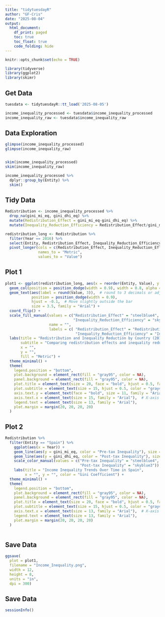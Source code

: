 ```yaml
---
title: "tidytuesdayR"
author: "GF-Cris"
date: "2025-08-04"
output: 
  html_document:
    df_print: paged
    toc: true
    toc_float: true
    code_folding: hide
---
```


```r
knitr::opts_chunk$set(echo = TRUE)
```

```r
library(tidyverse)
library(ggplot2)
library(skimr)
```

## Get Data
```r
tuesdata <- tidytuesdayR::tt_load('2025-08-05')

income_inequality_processed <- tuesdata$income_inequality_processed
income_inequality_raw <- tuesdata$income_inequality_raw

```

## Data Exploration
```r
glimpse(income_inequality_processed)
glimpse(income_inequality_raw)


skim(income_inequality_processed)
skim(income_inequality_raw)

income_inequality_processed %>% 
  dplyr::group_by(Entity) %>% 
  skim() 
```


## Tidy Data
```r
Redistribution <- income_inequality_processed %>% 
  drop_na(gini_mi_eq, gini_dhi_eq) %>% 
  mutate(Redistribution_Effect = gini_mi_eq-gini_dhi_eq) %>% 
  mutate(Inequality_Reduction_Efficiency = Redistribution_Effect/gini_mi_eq)

redistribution_long <- Redistribution %>%
  filter(Year == 2016) %>%
  select(Entity, Redistribution_Effect, Inequality_Reduction_Efficiency) %>%
  pivot_longer(cols = c(Redistribution_Effect, Inequality_Reduction_Efficiency),
               names_to = "Metric",
               values_to = "Value")
```


## Plot 1
```r
plot1 <- ggplot(redistribution_long, aes(x = reorder(Entity, Value), y = Value, fill = Metric)) +
  geom_col(position = position_dodge(width = 0.9), width = 0.8, alpha = 0.9) +
  geom_text(aes(label = round(Value, 3)),  # round to 3 decimals or adjust as needed
            position = position_dodge(width = 0.9),
            hjust = -0.1,  # Move slightly outside the bar
            size = 3.5, family = "Arial") +
  coord_flip() +
  scale_fill_manual(values = c("Redistribution_Effect" = "steelblue4",
                               "Inequality_Reduction_Efficiency" = "skyblue3"),
                    name = "", 
                    labels = c( "Redistribution_Effect" = "Redistribution Effect",
                                "Inequality_Reduction_Efficiency" = "Inequality Reduction Efficiency")) +
  labs(title = "Redistribution and Inequality Reduction by Country (2016)",
       subtitle = "Comparing redistribution effects and inequality reduction efficiency across using Gini coefficient before and after tax",
       x = "", 
       y = "",
       fill = "Metric") +
  theme_minimal() +
  theme(
    legend.position = "bottom",
    plot.background = element_rect(fill = "gray95", color = NA),
    panel.background = element_rect(fill = "gray95", color = NA),
    plot.title = element_text(size = 20, face = "bold", hjust = 0.5, family = "Arial"),
    plot.subtitle = element_text(size = 15, hjust = 0.5, color = "gray40", family = "Arial"),
    axis.text.y = element_text(face = "bold", size = 11, family = "Arial"),  # Country names bold
    axis.text.x = element_text(size = 15, family = "Arial"),  # X-axis values
    legend.text = element_text(size = 13, family = "Arial"),
    plot.margin = margin(20, 20, 20, 20)
  )
```

## Plot 2
```r
Redistribution %>%
  filter(Entity == "Spain") %>%
    ggplot(aes(x = Year)) +
    geom_line(aes(y = gini_mi_eq, color = "Pre-tax Inequality"), size = 1) +
    geom_line(aes(y = gini_dhi_eq, color = "Post-tax Inequality"), size = 1) +
    scale_color_manual(values = c("Pre-tax Inequality" = "steelblue4", 
                                  "Post-tax Inequality" = "skyblue3")) +
    labs(title = "Income Inequality Trends Over Time in Spain",
         x = "", y = "", color = "Gini Coefficient") +
  theme_minimal() +
  theme(
    legend.position = "bottom",
    plot.background = element_rect(fill = "gray95", color = NA),
    panel.background = element_rect(fill = "gray95", color = NA),
    plot.title = element_text(size = 20, face = "bold", hjust = 0.5, family = "Arial"),
    plot.subtitle = element_text(size = 15, hjust = 0.5, color = "gray40", family = "Arial"),
    axis.text.x = element_text(size = 13, family = "Arial"),  # X-axis values
    legend.text = element_text(size = 13, family = "Arial"),
    plot.margin = margin(20, 20, 20, 20)
  )
  
```

## Save Data
```r
ggsave(
  plot = plot1,
  filename = "Income_Inequality.png",
  width = 12,
  height = 8,
  units = "in",
  dpi = 300)
```

## Save Data
```r
sessionInfo()
```

